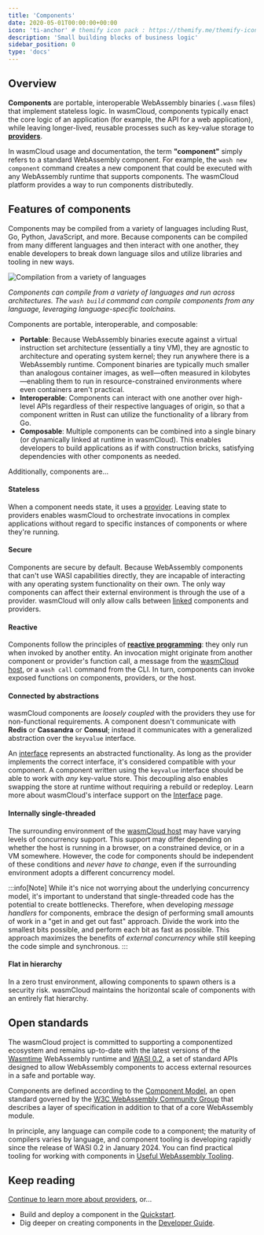 ```yaml
---
title: 'Components'
date: 2020-05-01T00:00:00+00:00
icon: 'ti-anchor' # themify icon pack : https://themify.me/themify-icons
description: 'Small building blocks of business logic'
sidebar_position: 0
type: 'docs'
---
```


## Overview

**Components** are portable, interoperable WebAssembly binaries (`.wasm` files) that implement stateless logic. In wasmCloud, components typically enact the core logic of an application (for example, the API for a web application), while leaving longer-lived, reusable processes such as key-value storage to [**providers**](/docs/concepts/providers/).

In wasmCloud usage and documentation, the term **"component"** simply refers to a standard WebAssembly component. For example, the `wash new component` command creates a new component that could be executed with any WebAssembly runtime that supports components. The wasmCloud platform provides a way to run components distributedly.

## Features of components

Components may be compiled from a variety of languages including Rust, Go, Python, JavaScript, and more. Because components can be compiled from many different languages and then interact with one another, they enable developers to break down language silos and utilize libraries and tooling in new ways. 

![Compilation from a variety of languages](../../static/img/compile.png)

*Components can compile from a variety of languages and run across architectures. The `wash build` command can compile components from any language, leveraging language-specific toolchains.*

Components are portable, interoperable, and composable:

* **Portable**: Because WebAssembly binaries execute against a virtual instruction set architecture (essentially a tiny VM), they are agnostic to architecture and operating system kernel; they run anywhere there is a WebAssembly runtime. Component binaries are typically much smaller than analogous container images, as well&mdash;often measured in kilobytes&mdash;enabling them to run in resource-constrained environments where even containers aren't practical. 
* **Interoperable**: Components can interact with one another over high-level APIs regardless of their respective languages of origin, so that a component written in Rust can utilize the functionality of a library from Go. 
* **Composable**: Multiple components can be combined into a single binary (or dynamically linked at runtime in wasmCloud). This enables developers to build applications as if with construction bricks, satisfying dependencies with other components as needed.  

Additionally, components are...

#### Stateless

When a component needs state, it uses a [provider](/docs/concepts/providers). Leaving state to providers enables wasmCloud to orchestrate invocations in complex applications without regard to specific instances of components or where they're running.

#### Secure

Components are secure by default. Because WebAssembly components that can't use WASI capabilities directly, they are incapable of interacting with any operating system functionality on their own. The only way components can affect their external environment is through the use of a provider. wasmCloud will only allow calls between [linked](/docs/concepts/linking-components/) components and providers.

#### Reactive

Components follow the principles of **[reactive programming](https://en.wikipedia.org/wiki/Reactive_programming)**: they only run when invoked by another entity. An invocation might originate from another component or provider's function call, a message from the [wasmCloud host](/docs/concepts/hosts/), or a `wash call` command from the CLI. In turn, components can invoke exposed functions on components, providers, or the host.

#### Connected by abstractions

wasmCloud components are _loosely coupled_ with the providers they use for non-functional requirements. A component doesn't communicate with **Redis** or **Cassandra** or **Consul**; instead it communicates with a generalized abstraction over the `keyvalue` interface.

An [interface](/docs/concepts/interfaces) represents an abstracted functionality. As long as the provider implements the correct interface, it's considered compatible with your component. A component written using the `keyvalue` interface should be able to work with _any_ key-value store. This decoupling also enables swapping the store at runtime without requiring a rebuild or redeploy. Learn more about wasmCloud's interface support on the [Interface](/docs/concepts/interfaces) page.

#### Internally single-threaded

The surrounding environment of the [wasmCloud host](/docs/concepts/hosts/) may have varying levels of concurrency support. This support may differ depending on whether the host is running in a browser, on a constrained device, or in a VM somewhere. However, the code for components should be independent of these conditions and _never have to change_, even if the surrounding environment adopts a different concurrency model.

:::info[Note]
While it's nice not worrying about the underlying concurrency model, it's important to understand that single-threaded code has the potential to create bottlenecks. Therefore, when developing _message handlers_ for components, embrace the design of performing small amounts of work in a "get in and get out fast" approach. Divide the work into the smallest bits possible, and perform each bit as fast as possible. This approach maximizes the benefits of _external concurrency_ while still keeping the code simple and synchronous.
:::

#### Flat in hierarchy

In a zero trust environment, allowing components to spawn others is a security risk. wasmCloud maintains the horizontal scale of components with an entirely flat hierarchy.

## Open standards

The wasmCloud project is committed to supporting a componentized ecosystem and remains up-to-date with the latest versions of the [Wasmtime](https://wasmtime.dev/) WebAssembly runtime and [WASI 0.2](https://github.com/WebAssembly/WASI/blob/main/preview2/README.md), a set of standard APIs designed to allow WebAssembly components to access external resources in a safe and portable way.

Components are defined according to the [Component Model](https://github.com/WebAssembly/component-model), an open standard governed by the [W3C WebAssembly Community Group](https://www.w3.org/community/webassembly/) that describes a layer of specification in addition to that of a core WebAssembly module. 

In principle, any language can compile code to a component; the maturity of compilers varies by language, and component tooling is developing rapidly since the release of WASI 0.2 in January 2024. You can find practical tooling for working with components in [Useful WebAssembly Tooling](/docs/ecosystem/useful-webassembly-tools/).

## Keep reading

[Continue to learn more about providers](/docs/concepts/providers.mdx), or...

- Build and deploy a component in the [Quickstart](/docs/tour/hello-world).
- Dig deeper on creating components in the [Developer Guide](/docs/developer/components/).
